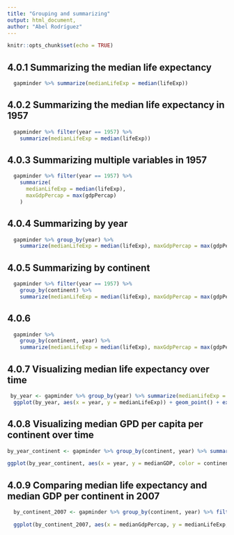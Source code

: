 ```yaml
---
title: "Grouping and summarizing"
output: html_document,
author: "Abel Rodríguez"
---
```


```r
knitr::opts_chunk$set(echo = TRUE)
```

## 4.0.1 Summarizing the median life expectancy

```R
  gapminder %>% summarize(medianLifeExp = median(lifeExp))
```

## 4.0.2 Summarizing the median life expectancy in 1957
```R
  gapminder %>% filter(year == 1957) %>% 
    summarize(medianLifeExp = median(lifeExp))
```

## 4.0.3 Summarizing multiple variables in 1957 
```R
  gapminder %>% filter(year == 1957) %>% 
    summarize(
      medianLifeExp = median(lifeExp),
      maxGdpPercap = max(gdpPercap)
    )
```

## 4.0.4 Summarizing by year
```R
  gapminder %>% group_by(year) %>% 
    summarize(medianLifeExp = median(lifeExp), maxGdpPercap = max(gdpPercap))
```

## 4.0.5 Summarizing by continent
```R
  gapminder %>% filter(year == 1957) %>%
    group_by(continent) %>%
    summarize(medianLifeExp = median(lifeExp), maxGdpPercap = max(gdpPercap))

```

## 4.0.6
```R
  gapminder %>% 
    group_by(continent, year) %>%
    summarize(medianLifeExp = median(lifeExp), maxGdpPercap = max(gdpPercap))
```

## 4.0.7 Visualizing median life expectancy over time
```R
 by_year <- gapminder %>% group_by(year) %>% summarize(medianLifeExp = median(lifeExp))
  ggplot(by_year, aes(x = year, y = medianLifeExp)) + geom_point() + expand_limits(y = 0)
```

## 4.0.8 Visualizing median GPD per capita per continent over time
```R
by_year_continent <- gapminder %>% group_by(continent, year) %>% summarize(medianGDP = median(gdpPercap))

ggplot(by_year_continent, aes(x = year, y = medianGDP, color = continent)) + geom_point() + expand_limits(y = 0)
```

## 4.0.9 Comparing median life expectancy and median GDP per continent in 2007

```R
  by_continent_2007 <- gapminder %>% group_by(continent, year) %>% filter(year == 2007) %>% summarize(medianLifeExp = median(lifeExp), medianGdpPercap = median(gdpPercap))

  ggplot(by_continent_2007, aes(x = medianGdpPercap, y = medianLifeExp, color = continent)) + geom_point()
  
```